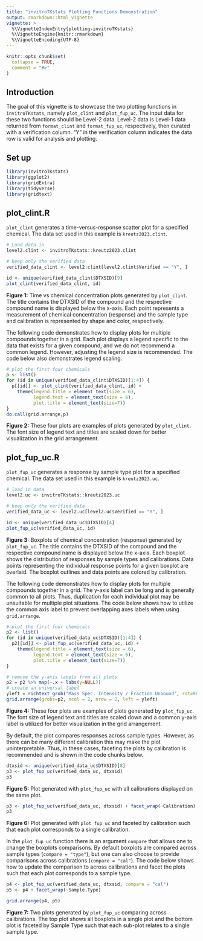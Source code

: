 ```yaml
---
title: "invitroTKstats Plotting Functions Demonstration"
output: rmarkdown::html_vignette
vignette: >
  %\VignetteIndexEntry{plotting-invitroTKstats}
  %\VignetteEngine{knitr::rmarkdown}
  %\VignetteEncoding{UTF-8}
---
```


```r
knitr::opts_chunk$set(
  collapse = TRUE,
  comment = "#>"
)
```

## Introduction
The goal of this vignette is to showcase the two plotting functions in `invitroTKstats`, namely `plot_clint` and `plot_fup_uc`. The input data for these two functions should be Level-2 data. Level-2 data is Level-1 data returned from `format_clint` and `format_fup_uc`, respectively, then curated with a verification column. "Y" in the verification column indicates the data row is valid for analysis and plotting. 

## Set up
```r
library(invitroTKstats)
library(ggplot2)
library(gridExtra)
library(tidyverse)
library(gridtext)
```

## plot_clint.R
`plot_clint` generates a time-versus-response scatter plot for a specified chemical. The data set used in this example is `kreutz2023.clint`. 
```r
# Load data in 
level2.clint <- invitroTKstats::kreutz2023.clint

# keep only the verified data
verified_data_clint <- level2.clint[level2.clint$Verified == "Y", ]

id <- unique(verified_data_clint$DTXSID)[9]
plot_clint(verified_data_clint, id)
```

**Figure 1:** Time vs chemical concentration plots generated by `plot_clint`. The title contains the DTXSID of the compound and the respective compound name is displayed below the x-axis. Each point represents a measurement of chemical concentration (response) and the sample type and calibration is represented by shape and color, respectively.

The following code demonstrates how to display plots for multiple compounds together in a grid. Each plot displays a legend specific to the data that exists for a given compound, and we do not recommend a common legend. However, adjusting the legend size is recommended. The code below also demonstrates legend scaling.
```r
# plot the first four chemicals 
p <- list()
for (id in unique(verified_data_clint$DTXSID)[1:4]) {
  p[[id]] <- plot_clint(verified_data_clint, id) + 
    theme(legend.title = element_text(size = 6),
          legend.text = element_text(size = 6),
          plot.title = element_text(size=7))
}
do.call(grid.arrange,p)
```

**Figure 2:** These four plots are examples of plots generated by `plot_clint`. The font size of legend text and titles are scaled down for better visualization in the grid arrangement.

## plot_fup_uc.R
`plot_fup_uc` generates a response by sample type plot for a specified chemical. The data set used in this example is `kreutz2023.uc`. 
```r
# load in data
level2.uc <- invitroTKstats::kreutz2023.uc

# keep only the verified data
verified_data_uc <- level2.uc[level2.uc$Verified == "Y", ]

id <- unique(verified_data_uc$DTXSID)[4]
plot_fup_uc(verified_data_uc, id)
```

**Figure 3:** Boxplots of chemical concentration (response) generated by `plot_fup_uc`. The title contains the DTXSID of the compound and the respective compound name is displayed below the x-axis. Each boxplot shows the distribution of responses by sample types and calibrations. Data points representing the individual response points for a given boxplot are overlaid. The boxplot outlines and data points are colored by calibration.

The following code demonstrates how to display plots for multiple compounds together in a grid. The y-axis label can be long and is generally common to all plots. Thus, duplication for each individual plot may be unsuitable for multiple plot situations. The code below shows how to utilize the common axis label to prevent overlapping axes labels when using `grid.arrange`.
```r
# plot the first four chemicals 
p2 <- list()
for (id in unique(verified_data_uc$DTXSID)[1:4]) {
  p2[[id]] <- plot_fup_uc(verified_data_uc, id) + 
    theme(legend.title = element_text(size = 6),
          legend.text = element_text(size = 6),
          plot.title = element_text(size=7))
}

# remove the y-axis labels from all plots
p2 = p2 %>% map(~.x + labs(y=NULL))
# create an universal label
yleft = richtext_grob("Mass Spec. Intensity / Fraction Unbound", rot=90)
grid.arrange(grobs=p2, ncol = 2, nrow = 2, left = yleft)
```

**Figure 4:** These four plots are examples of plots generated by `plot_fup_uc`. The font size of legend text and titles are scaled down and a common y-axis label is utilized for better visualization in the grid arrangement.

By default, the plot compares responses across sample types. However, as there can be many different calibration this may make the plot uninterpretable. Thus, in these cases, faceting the plots by calibration is recommended and is shown in the code chunks below.
```r
dtxsid <- unique(verified_data_uc$DTXSID)[8]
p3 <- plot_fup_uc(verified_data_uc, dtxsid)
p3
```

**Figure 5:** Plot generated with `plot_fup_uc` with all calibrations displayed on the same plot.

```r
p3 <- plot_fup_uc(verified_data_uc, dtxsid) + facet_wrap(~Calibration)
p3
```

**Figure 6:** Plot generated with `plot_fup_uc` and faceted by calibration such that each plot corresponds to a single calibration.

In the `plot_fup_uc` function there is an argument `compare` that allows one to change the boxplots comparisons. By default boxplots are compared across sample types (`compare = "type"`), but one can also choose to provide comparisons across calibrations (`compare = "cal"`). The code below shows how to update the comparison to across calibrations and facet the plots such that each plot corresponds to a sample type.
```r
p4 <- plot_fup_uc(verified_data_uc, dtxsid, compare = "cal")
p5 <- p4 + facet_wrap(~Sample.Type)

grid.arrange(p4, p5)
```

**Figure 7:** Two plots generated by `plot_fup_uc` comparing across calibrations. The top plot shows all boxplots in a single plot and the bottom plot is faceted by Sample Type such that each sub-plot relates to a single sample type.
